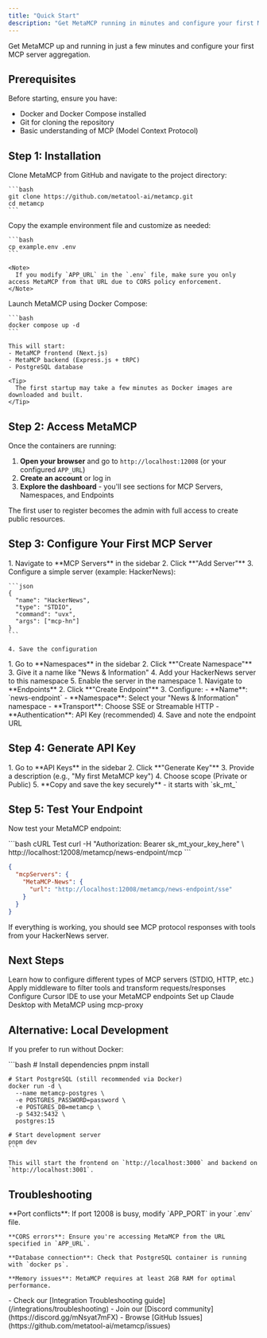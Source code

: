 ```yaml
---
title: "Quick Start"
description: "Get MetaMCP running in minutes and configure your first MCP servers"
---
```


Get MetaMCP up and running in just a few minutes and configure your first MCP server aggregation.

## Prerequisites

Before starting, ensure you have:
- Docker and Docker Compose installed
- Git for cloning the repository
- Basic understanding of MCP (Model Context Protocol)

## Step 1: Installation

<AccordionGroup>
  <Accordion icon="github" title="Clone the Repository">
    Clone MetaMCP from GitHub and navigate to the project directory:
    
    ```bash
    git clone https://github.com/metatool-ai/metamcp.git
    cd metamcp
    ```
  </Accordion>

  <Accordion icon="cog" title="Configure Environment">
    Copy the example environment file and customize as needed:
    
    ```bash
    cp example.env .env
    ```
    
    <Note>
      If you modify `APP_URL` in the `.env` file, make sure you only access MetaMCP from that URL due to CORS policy enforcement.
    </Note>
  </Accordion>

  <Accordion icon="docker" title="Start with Docker Compose">
    Launch MetaMCP using Docker Compose:
    
    ```bash
    docker compose up -d
    ```
    
    This will start:
    - MetaMCP frontend (Next.js)
    - MetaMCP backend (Express.js + tRPC)
    - PostgreSQL database
    
    <Tip>
      The first startup may take a few minutes as Docker images are downloaded and built.
    </Tip>
  </Accordion>
</AccordionGroup>

## Step 2: Access MetaMCP

Once the containers are running:

1. **Open your browser** and go to `http://localhost:12008` (or your configured `APP_URL`)
2. **Create an account** or log in
3. **Explore the dashboard** - you'll see sections for MCP Servers, Namespaces, and Endpoints

<Card title="First Login" icon="user">
  The first user to register becomes the admin with full access to create public resources.
</Card>

## Step 3: Configure Your First MCP Server

<AccordionGroup>
  <Accordion icon="server" title="Add a MCP Server">
    1. Navigate to **MCP Servers** in the sidebar
    2. Click **"Add Server"**
    3. Configure a simple server (example: HackerNews):
    
    ```json
    {
      "name": "HackerNews",
      "type": "STDIO",
      "command": "uvx",
      "args": ["mcp-hn"]
    }
    ```
    
    4. Save the configuration
  </Accordion>

  <Accordion icon="folder" title="Create a Namespace">
    1. Go to **Namespaces** in the sidebar
    2. Click **"Create Namespace"**
    3. Give it a name like "News & Information"
    4. Add your HackerNews server to this namespace
    5. Enable the server in the namespace
  </Accordion>

  <Accordion icon="globe" title="Create an Endpoint">
    1. Navigate to **Endpoints**
    2. Click **"Create Endpoint"**
    3. Configure:
       - **Name**: `news-endpoint`
       - **Namespace**: Select your "News & Information" namespace
       - **Transport**: Choose SSE or Streamable HTTP
       - **Authentication**: API Key (recommended)
    4. Save and note the endpoint URL
  </Accordion>
</AccordionGroup>

## Step 4: Generate API Key

<AccordionGroup>
  <Accordion icon="key" title="Create API Key">
    1. Go to **API Keys** in the sidebar
    2. Click **"Generate Key"**
    3. Provide a description (e.g., "My first MetaMCP key")
    4. Choose scope (Private or Public)
    5. **Copy and save the key securely** - it starts with `sk_mt_`
  </Accordion>
</AccordionGroup>

## Step 5: Test Your Endpoint

Now test your MetaMCP endpoint:

<CodeGroup>
```bash cURL Test
curl -H "Authorization: Bearer sk_mt_your_key_here" \
  http://localhost:12008/metamcp/news-endpoint/mcp
```

```json Example mcp.json for Cursor
{
  "mcpServers": {
    "MetaMCP-News": {
      "url": "http://localhost:12008/metamcp/news-endpoint/sse"
    }
  }
}
```
</CodeGroup>

<Card title="Success!" icon="check">
  If everything is working, you should see MCP protocol responses with tools from your HackerNews server.
</Card>

## Next Steps

<CardGroup cols={2}>
  <Card title="Add More Servers" icon="plus" href="/concepts/mcp-servers">
    Learn how to configure different types of MCP servers (STDIO, HTTP, etc.)
  </Card>
  
  <Card title="Configure Middleware" icon="filter" href="/concepts/middleware">
    Apply middleware to filter tools and transform requests/responses
  </Card>
  
  <Card title="Connect to Cursor" icon="cursor" href="/integrations/cursor">
    Configure Cursor IDE to use your MetaMCP endpoints
  </Card>
  
  <Card title="Connect to Claude Desktop" icon="desktop" href="/integrations/claude-desktop">
    Set up Claude Desktop with MetaMCP using mcp-proxy
  </Card>
</CardGroup>

## Alternative: Local Development

If you prefer to run without Docker:

<AccordionGroup>
  <Accordion icon="terminal" title="Development Setup">
    ```bash
    # Install dependencies
    pnpm install
    
    # Start PostgreSQL (still recommended via Docker)
    docker run -d \
      --name metamcp-postgres \
      -e POSTGRES_PASSWORD=password \
      -e POSTGRES_DB=metamcp \
      -p 5432:5432 \
      postgres:15
    
    # Start development server
    pnpm dev
    ```
    
    This will start the frontend on `http://localhost:3000` and backend on `http://localhost:3001`.
  </Accordion>
</AccordionGroup>

## Troubleshooting

<AccordionGroup>
  <Accordion icon="warning" title="Common Issues">
    **Port conflicts**: If port 12008 is busy, modify `APP_PORT` in your `.env` file.
    
    **CORS errors**: Ensure you're accessing MetaMCP from the URL specified in `APP_URL`.
    
    **Database connection**: Check that PostgreSQL container is running with `docker ps`.
    
    **Memory issues**: MetaMCP requires at least 2GB RAM for optimal performance.
  </Accordion>

  <Accordion icon="question" title="Need Help?">
    - Check our [Integration Troubleshooting guide](/integrations/troubleshooting)
    - Join our [Discord community](https://discord.gg/mNsyat7mFX)
    - Browse [GitHub Issues](https://github.com/metatool-ai/metamcp/issues)
  </Accordion>
</AccordionGroup>
